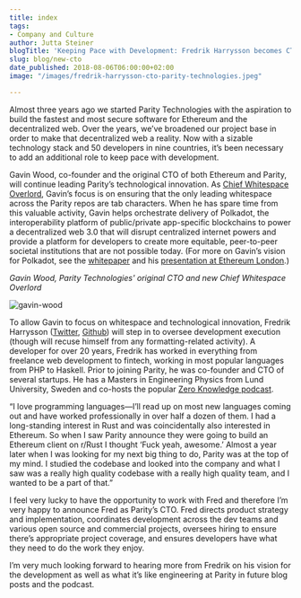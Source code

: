 ```yaml
---
title: index
tags:
- Company and Culture
author: Jutta Steiner
blogTitle: 'Keeping Pace with Development: Fredrik Harrysson becomes CTO'
slug: blog/new-cto
date_published: 2018-08-06T06:00:00+02:00
image: "/images/fredrik-harrysson-cto-parity-technologies.jpeg"

---
```

Almost three years ago we started Parity Technologies with the aspiration to build the fastest and most secure software for Ethereum and the decentralized web. Over the years, we’ve broadened our project base in order to make that decentralized web a reality. Now with a sizable technology stack and 50 developers in nine countries, it’s been necessary to add an additional role to keep pace with development.

Gavin Wood, co-founder and the original CTO of both Ethereum and Parity, will continue leading Parity’s technological innovation. As [Chief Whitespace Overlord](https://youtu.be/SsoOG6ZeyUI), Gavin’s focus is on ensuring that the only leading whitespace across the Parity repos are tab characters. When he has spare time from this valuable activity, Gavin helps orchestrate delivery of Polkadot, the interoperability platform of public/private app-specific blockchains to power a decentralized web 3.0 that will disrupt centralized internet powers and provide a platform for developers to create more equitable, peer-to-peer societal institutions that are not possible today. (For more on Gavin’s vision for Polkadot, see the [whitepaper](https://polkadot.network/PolkaDotPaper.pdf) and his [presentation at Ethereum London](https://www.youtube.com/watch?v=lIghiCmHz0U&t=1455s).)

  
_Gavin Wood, Parity Technologies' original CTO and new Chief Whitespace Overlord_

![gavin-wood](/images/gavin-wood-speaking-cto.jpeg "Gavin Wood")

To allow Gavin to focus on whitespace and technological innovation, Fredrik Harrysson ([Twitter](https://twitter.com/fredhrson), [Github](https://github.com/folsen)) will step in to oversee development execution (though will recuse himself from any formatting-related activity). A developer for over 20 years, Fredrik has worked in everything from freelance web development to fintech, working in most popular languages from PHP to Haskell. Prior to joining Parity, he was co-founder and CTO of several startups. He has a Masters in Engineering Physics from Lund University, Sweden and co-hosts the popular [Zero Knowledge podcast](http://www.zeroknowledge.fm/).

“I love programming languages—I’ll read up on most new languages coming out and have worked professionally in over half a dozen of them. I had a long-standing interest in Rust and was coincidentally also interested in Ethereum. So when I saw Parity announce they were going to build an Ethereum client on r/Rust I thought ‘Fuck yeah, awesome.’ Almost a year later when I was looking for my next big thing to do, Parity was at the top of my mind. I studied the codebase and looked into the company and what I saw was a really high quality codebase with a really high quality team, and I wanted to be a part of that.”

I feel very lucky to have the opportunity to work with Fred and therefore I’m very happy to announce Fred as Parity’s CTO. Fred directs product strategy and implementation, coordinates development across the dev teams and various open source and commercial projects, oversees hiring to ensure there’s appropriate project coverage, and ensures developers have what they need to do the work they enjoy.

I’m very much looking forward to hearing more from Fredrik on his vision for the development as well as what it’s like engineering at Parity in future blog posts and the podcast.